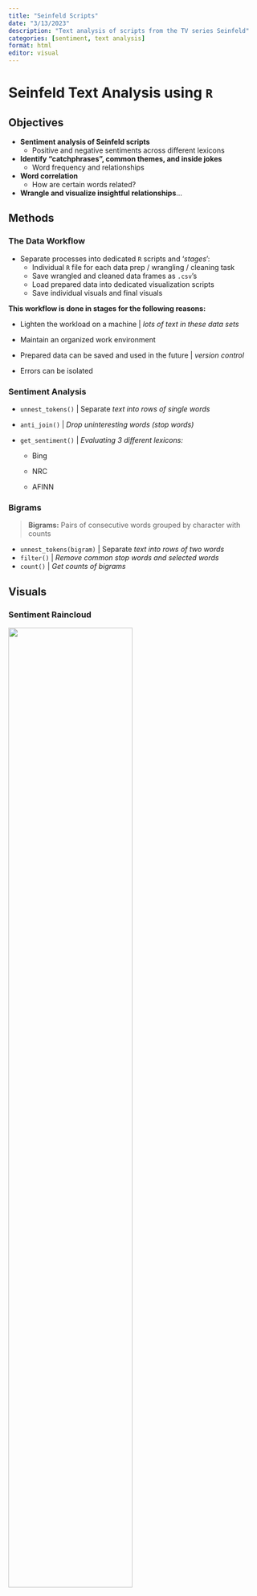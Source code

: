 ```yaml
---
title: "Seinfeld Scripts"
date: "3/13/2023"
description: "Text analysis of scripts from the TV series Seinfeld"
categories: [sentiment, text analysis]
format: html
editor: visual
---
```


# Seinfeld Text Analysis using `R`

::: column-page-inset
## Objectives

-   **Sentiment analysis of Seinfeld scripts**
    -   Positive and negative sentiments across different lexicons
-   **Identify "catchphrases", common themes, and inside jokes**
    -   Word frequency and relationships
-   **Word correlation**
    -   How are certain words related?
-   **Wrangle and visualize insightful relationships**...

## Methods

### The Data Workflow

-   Separate processes into dedicated `R` scripts and '*stages*':
    -   Individual `R` file for each data prep / wrangling / cleaning task
    -   Save wrangled and cleaned data frames as `.csv`'s
    -   Load prepared data into dedicated visualization scripts
    -   Save individual visuals and final visuals

**This workflow is done in stages for the following reasons:**

-   Lighten the workload on a machine \| *lots of text in these data sets*

-   Maintain an organized work environment

-   Prepared data can be saved and used in the future \| *version control*

-   Errors can be isolated

### Sentiment Analysis

-   `unnest_tokens()` \| Separate *text into rows of single words*

-   `anti_join()` \| *Drop uninteresting words (stop words)*

-   `get_sentiment()` \| *Evaluating 3 different lexicons:*

    -   Bing

    -   NRC

    -   AFINN

### Bigrams

> **Bigrams:** Pairs of consecutive words grouped by character with counts

-   `unnest_tokens(bigram)` \| Separate *text into rows of two words*
-   `filter()` \| *Remove common stop words and selected words*
-   `count()` \| *Get counts of bigrams*

## Visuals

### Sentiment Raincloud

<p align="center">

[![](visuals/01-seinfeld-sentiment.png){width="70%"}](https://github.com/bradfordjohnson/seinfeld-analysis/blob/main/scripts/sentiment/06-visualize-sentiment.R)

</p>

------------------------------------------------------------------------

### Bigrams

<p align="center">

[![](visuals/02-seinfeld-bigrams.png){width="70%"}](https://github.com/bradfordjohnson/seinfeld-analysis/blob/main/scripts/grams/03-visualize-bi.R)

</p>

## What I Learned

-   How to use lexicons and "tune" them for a specific need

-   How to filter words like stop words, and customize the lists of words

-   Using `bigrams`, `trigrams`, and `correlation` to identify common themes and trends

-   How to implement these methods to paint the bigger picture

## Citations

### Data

-   [Seinfeld data](https://www.kaggle.com/datasets/thec03u5/seinfeld-chronicles)

### Lexicons

-   Finn Årup Nielsen A new ANEW: Evaluation of a word list for sentiment analysis in microblogs. Proceedings of the ESWC2011 Workshop on 'Making Sense of Microposts': Big things come in small packages 718 in CEUR Workshop Proceedings 93-98. 2011 May. <https://arxiv.org/abs/1103.2903>.

-   Minqing Hu and Bing Liu, "Mining and summarizing customer reviews.", Proceedings of the ACM SIGKDD International Conference on Knowledge Discovery & Data Mining (KDD-2004), 2004.

-   Mohammad, S.M. and Turney, P.D. (2013), CROWDSOURCING A WORD--EMOTION ASSOCIATION LEXICON. Computational Intelligence, 29: 436-465. <https://doi.org/10.1111/j.1467-8640.2012.00460.x>
:::
